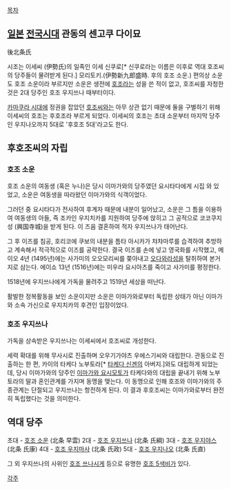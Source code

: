 [[목차]]

== [[일본]] [[전국시대]] 관동의 센고쿠 다이묘 ==
後北条氏

시조는 이세씨 (伊勢氏)의 일족인 이세 신쿠로[* 신쿠로라는 이름은 이후로 역대 호조씨의 당주들이 물려받게 된다.] 모리토키.(伊勢新九郎盛時. 후의 호조 소운.) 편의상 소운도 호조 소운이라 부르지만 소운은 생전에 [[호조]]라는 성을 쓴 적이 없고, 호조씨를 자청한 것은 2대 당주인 호조 우지쓰나 때부터이다.

[[카마쿠라 시대]]에 정권을 잡았던 [[호조씨]]와는 아무 상관 없기 때문에 둘을 구별하기 위해 이세씨의 호조는 후호조라 부르게 되었다. 이세씨의 호조는 초대 소운부터 마지막 당주인 우지나오까지 5대로 '후호조 5대'라고도 한다.

== 후호조씨의 자립 ==
=== 호조 소운 ===
호조 소운의 여동생 (혹은 누나)은 당시 이마가와의 당주였던 요시타다에게 시집 와 있었고, 소운은 여동생을 따라왔던 이마가와의 식객이었다.

그러던 중 요시타다가 전사하여 후계자 때문에 내분이 일어났고, 소운은 그 틈을 이용하여 여동생의 아들, 즉 조카인 우지치카를 지원하여 당주에 앉히고 그 공적으로 코코쿠지성 (興国寺城)을 받게 된다. 이 즈음 결혼하여 적자 우지쓰나가 태어난다.

그 후 이즈를 침공, 호리코에 쿠보의 내분을 틈타 아시카가 챠챠마루를 습격하여 추방하고 계속해서 적극적으로 이즈를 공략한다. 결국 이즈를 손에 넣고 영국화를 시작했고, 메이오 4년 (1495년)에는 사가미의 오오모리씨를 쫒아내고 [[오다와라성]]을 탈취하여 본거지로 삼는다. 에이쇼 13년 (1516년)에는 미우라 요시아츠를 죽이고 사가미를 평정한다.

1518년에 우지쓰나에게 가독을 물려주고 1519년 세상을 떠난다.

활발한 정복활동을 보인 소운이지만 소운은 이마가와로부터 독립한 상태가 아닌 이마가와 소속 가신으로 우지치카의 후견인 입장이었다.

=== 호조 우지쓰나 ===
가독을 상속받은 우지쓰나는 이세씨에서 호조씨로 개성한다. 

세력 확대를 위해 무사시로 진출하며 오우기가야츠 우에스기씨와 대립한다. 관동으로 진출하는 한 편, 카이의 타케다 노부토라[* [[타케다 신겐]]의 아버지.]와도 대립하게 되었는데, 당시 이마가와의 당주인 [[이마가와 요시모토]]가 타케다와의 대립을 끝내기 위해 노부토라의 딸과 혼인관계를 가지며 동맹을 맺는다. 이 동맹으로 인해 호조와 이마가와의 주종관계는 단절되고 우지쓰나는 항전하게 된다. 이 결과 후호조씨는 이마가와로부터 완전히 독립했다는 것을 의미한다. 

== 역대 당주 ==
초대 - [[호조 소운]] (北条 早雲)
2대 - [[호조 우지쓰나]] (北条 氏綱)
3대 - [[호조 우지야스]] (北条 氏康)
4대 - [[호조 우지마사]] (北条 氏政)
5대 - [[호조 우지나오]] (北条 氏直)

그 외 우지쓰나의 사위인 [[호조 쓰나시게]] 등으로 유명한 [[호조 5색비]]가 있다.

[[각주]]
